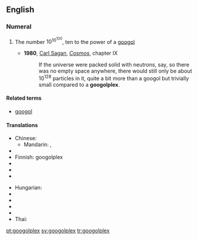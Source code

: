 ==English==

===Numeral===
{{infl|en|numeral|plural|googolplexes}}

# {{cardinal|lang=en}} The number <math>10^{10^{100}}</math>, ten to the power of a [[googol]]
#* '''1980''', [[w:Carl Sagan|Carl Sagan]], ''[[w:Cosmos (book)|Cosmos]]'', chapter IX
#*: If the universe were packed solid with neutrons, say, so there was no empty space anywhere, there would still only be about 10<sup>128</sup> particles in it, quite a bit more than a googol but trivially small compared to a '''googolplex'''.

====Related terms====
* [[googol]]

====Translations====
{{trans-top}}
* Chinese:
** Mandarin: {{t|zh|古戈爾普勒克斯|sc=Hani}}, {{t|zh|古戈尔普勒克斯|tr=gǔgēěr pǔlēikèsī|sc=Hani}}
* {{trreq|Dutch}}
* Finnish: googolplex
* {{trreq|French}}
* {{trreq|German}}
* {{trreq|Greek}}
{{trans-mid}}
* Hungarian: {{t|hu|googolplex}}
* {{trreq|Japanese}}
* {{trreq|Portuguese}}
* {{trreq|Russian}}
* {{trreq|Spanish}}
* Thai: {{t|th|กูกอลเพลกซ์|tr= googonplék|sc=Thai}}
{{trans-bottom}}

[[pt:googolplex]]
[[sv:googolplex]]
[[tr:googolplex]]